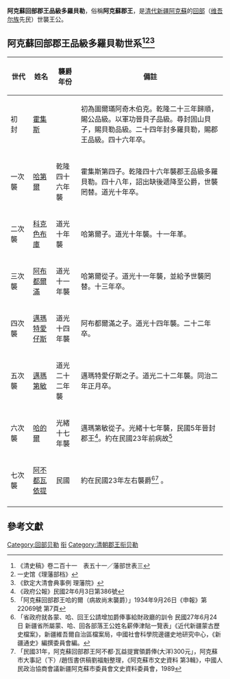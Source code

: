 '''阿克蘇回部郡王品級多羅貝勒'''，俗稱'''阿克蘇郡王'''，是[[清代|清代]][[新疆|新疆]][[阿克蘇|阿克蘇]]的[[回部|回部]]（[[维吾尔族|维吾尔族]]先民）世襲王公。

== 阿克蘇回部郡王品級多羅貝勒世系<ref>《清史稿》卷二百十一　表五十一／藩部世表三</ref><ref>一史馆《理藩部档》</ref><ref>《欽定大清會典事例 理藩院》</ref> ==
{| class="wikitable"
|-
! 世代 !! 姓名 !! 襲爵年份 !! 備註
|-
| 初　封 || [[霍集斯|霍集斯]] ||   ||初為圖爾璊阿奇木伯克。乾隆二十三年歸順，賜公品級。以軍功晉貝子品級。尋封固山貝子，賜貝勒品級。二十四年封多羅貝勒，賜郡王品級。四十六年卒。	
|-
| 一次襲 || [[哈第爾|哈第爾]] ||乾隆四十六年襲||霍集斯第四子。乾隆四十六年襲郡王品級多羅貝勒。四十八年，詔出缺後遞降至公爵，世襲罔替。道光十年卒。	
|-
| 二次襲 || [[科克色布庫|科克色布庫]] ||道光十年襲||哈第爾子。道光十年襲。十一年革。
|-
| 三次襲 || [[阿布都爾滿|阿布都爾滿]] ||道光十一年襲||哈第爾從子。道光十一年襲，並給予世襲罔替。十三年卒。
|-
| 四次襲 || [[邁瑪特愛仔斯|邁瑪特愛仔斯]] ||道光十四年襲||阿布都爾滿之子。道光十四年襲。二十二年卒。	
|-
| 五次襲 || [[邁瑪第敏|邁瑪第敏]] ||道光二十二年襲|| 邁瑪特愛仔斯之子。道光二十二年襲。同治二年正月卒。
|-
| 六次襲 || [[哈的爾|哈的爾]] ||光緒十七年襲||邁瑪第敏從子。光緒十七年襲，民國5年晉封郡王<ref>《政府公報》民國2年6月3日第386號</ref>。約在民國23年前病故<ref>「阿克蘇回部郡王哈的爾（病故尚末襲爵）」1934年9月26日《申報》第22069號 第7頁</ref>	
|-
| 七次襲 || [[阿不都瓦依提|阿不都瓦依提]]||民國||約在民國23年左右襲爵<ref>「省政府就各蒙、哈、回王公請增加爵俸事給財政廳的訓令 民國27年6月24日 新疆省所屬蒙、哈、回各部落王公姓名薪俸津貼一覽表」《近代新疆蒙古歷史檔案》，新疆維吾爾自治區檔案局，中國社會科學院邊疆史地研究中心，《新疆通史》編撰委員會編。</ref><ref>「民國31年，阿克蘇回部郡王阿不都·瓦益提實領爵俸(大洋)300元」，阿克蘇市大事記（下）/趙恆書供稿劉福魁整理，《阿克蘇市文史資料 第3輯》，中國人民政治協商會議新疆阿克蘇市委員會文史資料委員會，1989</ref> 。  
|-
|}
== 參考文獻 ==
{{Reflist}}
{{外藩回部王公}}

[[Category:回部贝勒|Category:回部贝勒]]
[[Category:回部郡王|衔]]
[[Category:清朝郡王衔贝勒|Category:清朝郡王衔贝勒]]